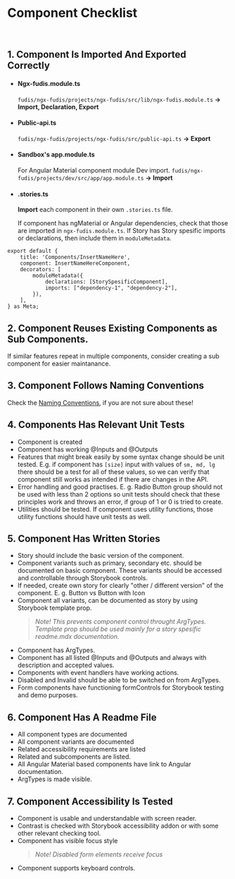 
<Meta title="Documentation/Development/Component Checklist" />

# Component Checklist

<br />

## 1. Component Is Imported And Exported Correctly

- #### Ngx-fudis.module.ts

  `fudis/ngx-fudis/projects/ngx-fudis/src/lib/ngx-fudis.module.ts` **→ Import, Declaration, Export**

- #### Public-api.ts

  `fudis/ngx-fudis/projects/ngx-fudis/src/public-api.ts` **→ Export**

- #### Sandbox's app.module.ts
  For Angular Material component module Dev import. `fudis/ngx-fudis/projects/dev/src/app/app.module.ts` **→ Import**
- #### .stories.ts

  **Import** each component in their own `.stories.ts` file.

  If component has ngMaterial or Angular dependencies, check that those are imported in `ngx-fudis.module.ts`. If Story has Story spesific imports or declarations, then include them in `moduleMetadata`.

```
export default {
	title: 'Components/InsertNameHere',
	component: InsertNameHereComponent,
	decorators: [
		moduleMetadata({
			declarations: [StorySpesificComponent],
			imports: ["dependency-1", "dependency-2"],
		}),
	],
} as Meta;
```

## 2. Component Reuses Existing Components as Sub Components.

If similar features repeat in multiple components, consider creating a sub component for easier maintanance.

## 3. Component Follows Naming Conventions

Check the [Naming Conventions](/docs/documentation-development-naming-conventions--documentation), if you are not sure about these!

## 4. Components Has Relevant Unit Tests

- Component is created
- Component has working @Inputs and @Outputs
- Features that might break easily by some syntax change should be unit tested. E.g. if component has `[size]` input with values of `sm, md, lg` there should be a test for all of these values, so we can verify that component still works as intended if there are changes in the API.
- Error handling and good practises. E. g. Radio Button group should not be used with less than 2 options so unit tests should check that these principles work and throws an error, if group of 1 or 0 is tried to create.
- Utilities should be tested. If component uses utility functions, those utility functions should have unit tests as well.

## 5. Component Has Written Stories

- Story should include the basic version of the component.
- Component variants such as primary, secondary etc. should be documented on basic component. These variants should be accessed and controllable through Storybook controls.
- If needed, create own story for clearly "other / different version" of the component. E. g. Button vs Button with Icon
- Component all variants, can be documented as story by using Storybook template prop.
  > _Note! This prevents component control throught ArgTypes. Template prop should be used mainly for a story spesific readme.mdx documentation._
- Component has ArgTypes.
- Component has all listed @Inputs and @Outputs and always with description and accepted values.
- Components with event handlers have working actions.
- Disabled and Invalid should be able to be switched on from ArgTypes.
- Form components have functioning formControls for Storybook testing and demo purposes.

## 6. Component Has A Readme File

- All component types are documented
- All component variants are documented
- Related accessibility requirements are listed
- Related and subcomponents are listed.
- All Angular Material based components have link to Angular documentation.
- ArgTypes is made visible.

## 7. Component Accessibility Is Tested

- Component is usable and understandable with screen reader.
- Contrast is checked with Storybook accessibility addon or with some other relevant checking tool.
- Component has visible focus style
  > _Note! Disabled form elements receive focus_
- Component supports keyboard controls.
